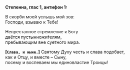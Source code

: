 **Степенна, глас 1, антифон 1:**

В скорби моей услышь мой зов:  
Господи, взываю к Тебе!

Непрестанное стремление к Богу  
даётся пустынножи́телям,  
пребывающим вне суетного мира.

**[`Слава, и ныне.`]** Святому Духу честь и слава подобает,  
как и Отцу, и вместе – Сыну,  
посему и воспеваем мы единовластие Троицы!
